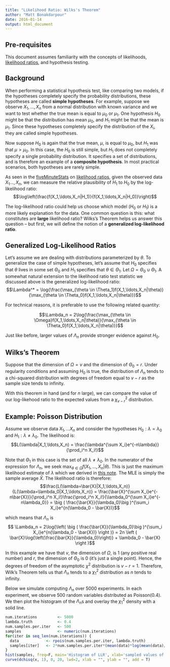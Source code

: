 ```yaml
---
title: "Likelihood Ratio: Wilks's Theorem"
author: "Matt Bonakdarpour"
date: 2016-01-14
output: html_document
---
```


## Pre-requisites

This document assumes familiarity with the concepts of likelihoods, [likelihood ratios](likelihood_ratio_simple_models.html), and hypothesis testing. 

## Background
When performing a statistical hypothesis test, like comparing two models, if the hypotheses completely specify the probability distributions, these hypotheses are called **simple hypotheses**. For example, suppose we observe $X_1,\ldots,X_n$ from a normal distribution with known variance and we want to test whether the true mean is equal to $\mu_0$ or $\mu_1$. One hypothesis $H_0$ might be that the distribution has mean $\mu_0$, and $H_1$ might be that the mean is $\mu_1$. Since these hypotheses completely specify the distribution of the $X_i$, they are called simple hypotheses. 

Now suppose $H_0$ is again that the true mean, $\mu$, is equal to $\mu_0$, but $H_1$ was that $\mu > \mu_0$. In this case, the $H_0$ is still simple, but $H_1$ does not completely specify a single probability distribution. It specifies a set of distributions, and is therefore an example of a **composite hypothesis**. In most practical scenarios, both hypotheses are rarely simple. 

As seen in the [fiveMinuteStats](https://github.com/stephens999/fiveMinuteStats) on [likelihood ratios](likelihood_ratio_simple_models.html), given the observed data $X_1\ldots,X_n$, we can measure the relative plausibility of $H_1$ to $H_0$ by the log-likelihood ratio:
$$\log\left(\frac{f(X_1,\ldots,X_n|H_1)}{f(X_1,\ldots,X_n|H_0)}\right)$$

The log-likelihood ratio could help us choose which model ($H_0$ or $H_1$) is a more likely explanation for the data. One common question is this: what constitutes are **large** likelihood ratio? Wilks's Theorem helps us answer this question -- but first, we will define the notion of a **generalized log-likelihood ratio**.

## Generalized Log-Likelihood Ratios
Let's assume we are dealing with distributions parameterized by $\theta$. To generalize the case of simple hypotheses, let's assume that $H_0$ specifies that $\theta$ lives in some set $\Theta_0$ and $H_1$ specifies that $\theta \in \Theta_1$. Let $\Omega = \Theta_0 \cup \Theta_1$. A somewhat natural extension to the likelihood ratio test statistic we discussed above is the generalized log-likelihood ratio:
$$\Lambda^* = \log{\frac{\max_{\theta \in \Theta_1}f(X_1,\ldots,X_n|\theta)}{\max_{\theta \in \Theta_0}f(X_1,\ldots,X_n|\theta)}}$$

For technical reasons, it is preferable to use the following related quantity:

$$\Lambda_n = 2\log{\frac{\max_{\theta \in \Omega}f(X_1,\ldots,X_n|\theta)}{\max_{\theta \in \Theta_0}f(X_1,\ldots,X_n|\theta)}}$$

Just like before, larger values of $\Lambda_n$ provide stronger evidence against $H_0$.

## Wilks's Theorem
Suppose that the dimension of $\Omega = v$ and the dimension of $\Theta_0 = r$. Under regularity conditions and assuming $H_0$ is true, the distribution of $\Lambda_n$ tends to a chi-squared distribution with degrees of freedom equal to $v-r$ as the sample size tends to infinity. 

With this theorem in hand (and for $n$ large), we can compare the value of our log-likehood ratio to the expected values from a $\chi^2_{v-r}$ distribution.  

## Example: Poisson  Distribution

Assume we observe data $X_1,\ldots X_n$ and consider the hypotheses $H_0: \lambda = \lambda_0$ and $H_1: \lambda \neq \lambda_0$. The likelihood is: 
$$L(\lambda|X_1,\ldots,X_n) = \frac{\lambda^{\sum X_i}e^{-n\lambda}}{\prod_i^n X_i!}$$

Note that $\Theta_1$ in this case is the set of all $\lambda \neq \lambda_0$. In the numerator of the expression for $\Lambda_n$, we seek $\max_{\theta \in \Omega}f(X_1,\ldots,X_n|\theta)$. This is just the maximum likelihood estimate of $\lambda$ which we derived in [this note](asymptotic_normality_mle.html). The MLE is simply the sample average $\bar{X}$. The likelihood ratio is therefore:
$$\frac{L(\lambda=\bar{X}|X_1,\ldots,X_n)}{L(\lambda=\lambda_0|X_1,\ldots,X_n)} = \frac{\bar{X}^{\sum X_i}e^{-n\bar{X}}}{\prod_i^n X_i!}\frac{\prod_i^n X_i!}{\lambda_0^{\sum X_i}e^{-n\lambda_0}} = \big ( \frac{\bar{X}}{\lambda_0}\big )^{\sum_i X_i}e^{n(\lambda_0 - \bar{X})}$$

which means that $\Lambda_n$ is 
$$ \Lambda_n = 2\log{\left( \big ( \frac{\bar{X}}{\lambda_0}\big )^{\sum_i X_i}e^{n(\lambda_0 - \bar{X})} \right )} = 2n \left ( \bar{X}\log{\left(\frac{\bar{X}}{\lambda_0}\right)} + \lambda_0 - \bar{X} \right )$$

In this example we have that $v$, the dimension of $\Omega$, is 1 (any positive real number) and $r$, the dimension of $\Theta_0$ is 0 (it's just a single point). Hence, the degrees of freedom of the asymptotic $\chi^2$ distribution is $v-r = 1$. Therefore, Wilk's Theorem tells us that $\Lambda_n$ tends to a $\chi^2_1$ distribution as $n$ tends to infinity.

Below we simulate computing $\Lambda_n$ over 5000 experiments. In each experiment, we observe 500 random variables distributed as Poisson($0.4$). We then plot the histogram of the $\Lambda_n$s and overlay the $\chi^2_1$ density with a solid line. 

```r
num.iterations         <- 5000
lambda.truth           <- 0.4
num.samples.per.iter   <- 500
samples                <- numeric(num.iterations)
for(iter in seq_len(num.iterations)) {
  data            <- rpois(num.samples.per.iter, lambda.truth)
  samples[iter]   <- 2*num.samples.per.iter*(mean(data)*log(mean(data)/lambda.truth) + lambda.truth - mean(data))
}
hist(samples, freq=F, main='Histogram of LLR', xlab='sampled values of LLR values')
curve(dchisq(x, 1), 0, 20, lwd=2, xlab = "", ylab = "", add = T)
```

